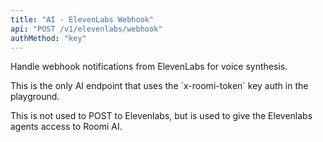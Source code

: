```yaml
---
title: "AI - ElevenLabs Webhook"
api: "POST /v1/elevenlabs/webhook"
authMethod: "key"
---
```


Handle webhook notifications from ElevenLabs for voice synthesis.

<Note>
  This is the only AI endpoint that uses the `x-roomi-token` key auth in the playground.
</Note>

This is not used to POST to Elevenlabs, but is used to give the Elevenlabs agents access to Roomi AI.

